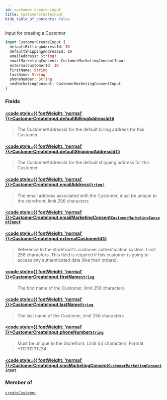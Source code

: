 ```yaml
---
id: customer-create-input
title: CustomerCreateInput
hide_table_of_contents: false
---
```








Input for creating a Customer

```graphql
input CustomerCreateInput {
  defaultBillingAddressId: ID
  defaultShippingAddressId: ID
  emailAddress: String!
  emailMarketingConsent: CustomerMarketingConsentInput
  externalCustomerId: ID
  firstName: String
  lastName: String
  phoneNumber: String
  smsMarketingConsent: CustomerMarketingConsentInput
}
```


### Fields

#### [<code style={{ fontWeight: 'normal' }}>CustomerCreateInput.<b>defaultBillingAddressId</b></code>](#)<Bullet />[`ID`](/demand/api/graphql-storefront/reference/scalars/id) <Badge class="secondary" text="scalar"/>
> The CustomerAddressId for the default billing address for this Customer
> 

#### [<code style={{ fontWeight: 'normal' }}>CustomerCreateInput.<b>defaultShippingAddressId</b></code>](#)<Bullet />[`ID`](/demand/api/graphql-storefront/reference/scalars/id) <Badge class="secondary" text="scalar"/>
> The CustomerAddressId for the default shipping address for this Customer
> 

#### [<code style={{ fontWeight: 'normal' }}>CustomerCreateInput.<b>emailAddress</b></code>](#)<Bullet />[`String!`](/demand/api/graphql-storefront/reference/scalars/string) <Badge class="secondary" text="non-null"/> <Badge class="secondary" text="scalar"/>
> The email address associated with the Customer, must be unique to the storefront, limit 256 characters
> 

#### [<code style={{ fontWeight: 'normal' }}>CustomerCreateInput.<b>emailMarketingConsent</b></code>](#)<Bullet />[`CustomerMarketingConsentInput`](/demand/api/graphql-storefront/reference/inputs/customer-marketing-consent-input) <Badge class="secondary" text="input"/>
> 
> 

#### [<code style={{ fontWeight: 'normal' }}>CustomerCreateInput.<b>externalCustomerId</b></code>](#)<Bullet />[`ID`](/demand/api/graphql-storefront/reference/scalars/id) <Badge class="secondary" text="scalar"/>
> Reference to the storefront's customer authentication system. Limit 256 characters.
This field is required if this customer is going to access any authenticated data (like their orders).
> 

#### [<code style={{ fontWeight: 'normal' }}>CustomerCreateInput.<b>firstName</b></code>](#)<Bullet />[`String`](/demand/api/graphql-storefront/reference/scalars/string) <Badge class="secondary" text="scalar"/>
> The first name of the Customer, limit 256 characters
> 

#### [<code style={{ fontWeight: 'normal' }}>CustomerCreateInput.<b>lastName</b></code>](#)<Bullet />[`String`](/demand/api/graphql-storefront/reference/scalars/string) <Badge class="secondary" text="scalar"/>
> The last name of the Customer, limit 256 characters
> 

#### [<code style={{ fontWeight: 'normal' }}>CustomerCreateInput.<b>phoneNumber</b></code>](#)<Bullet />[`String`](/demand/api/graphql-storefront/reference/scalars/string) <Badge class="secondary" text="scalar"/>
> Must be unique to the Storefront. Limit 64 characters. Format +11231231234
> 

#### [<code style={{ fontWeight: 'normal' }}>CustomerCreateInput.<b>smsMarketingConsent</b></code>](#)<Bullet />[`CustomerMarketingConsentInput`](/demand/api/graphql-storefront/reference/inputs/customer-marketing-consent-input) <Badge class="secondary" text="input"/>
> 
> 



### Member of

[`createCustomer`](/demand/api/graphql-storefront/reference/mutations/create-customer)  <Badge class="secondary" text="mutation"/>



